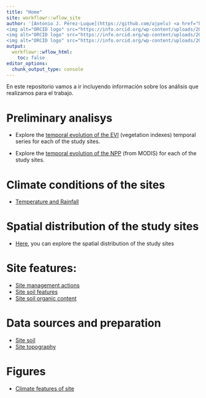 ```yaml
---
title: "Home"
site: workflowr::wflow_site
author: '[Antonio J. Pérez-Luque](https://github.com/ajpelu) <a href="https://orcid.org/0000-0002-1747-0469" target="orcid.widget">
<img alt="ORCID logo" src="https://info.orcid.org/wp-content/uploads/2019/11/orcid_16x16.png" width="16" height="16" /></a>, Darío Martín-Benito <a href="https://orcid.org/0000-0002-6738-3312" target="orcid.widget">
<img alt="ORCID logo" src="https://info.orcid.org/wp-content/uploads/2019/11/orcid_16x16.png" width="16" height="16" /></a>, Regino Zamora, Guillermo Gea-Izquierdo  <a href="https://orcid.org/0000-0003-0148-3721" target="orcid.widget">
<img alt="ORCID logo" src="https://info.orcid.org/wp-content/uploads/2019/11/orcid_16x16.png" width="16" height="16" /></a>'
output:
  workflowr::wflow_html:
    toc: false
editor_options:
  chunk_output_type: console
---
```


En este repositorio vamos a ir incluyendo información sobre los análisis que realizamos para el trabajo. 

# Preliminary analisys

- Explore the [temporal evolution of the EVI](temporal_iv_mod13.html) (vegetation indexes) temporal series for each of the study sites. 

- Explore the [temporal evolution of the NPP](temporal_npp_mod17.html) (from MODIS) for each of the study sites.

# Climate conditions of the sites
- [Temperature and Rainfall](climate_analysis.html)

# Spatial distribution of the study sites 

- [Here](https://ajpelu.github.io/adaptamed_dendrospatial/), you can explore the spatial distribution of the study sites 

# Site features:

- [Site management actions](site_management_actions.html)
- [Site soil features](site_soil_analysis.html)
- [Site soil organic content](site_soc.html)

# Data sources and preparation

- [Site soil](site_soil_prepare.html)
- [Site topography](site_topography_prepare.html)


# Figures
- [Climate features of site](figure_clima_sites.html)

